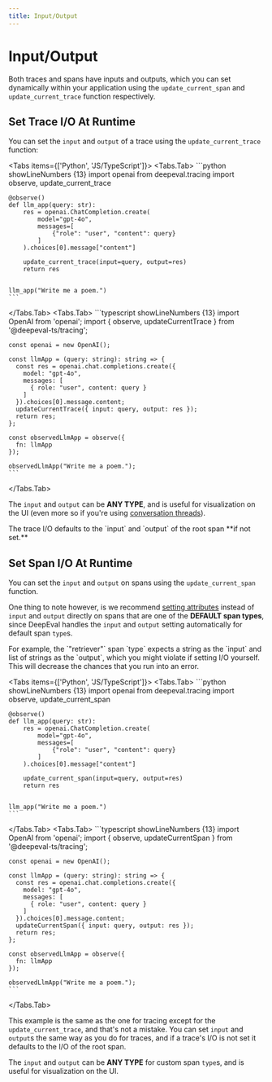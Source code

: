 ```yaml
---
title: Input/Output
---
```



# Input/Output

Both traces and spans have inputs and outputs, which you can set dynamically within your application using the `update_current_span` and `update_current_trace` function respectively.

## Set Trace I/O At Runtime

You can set the `input` and `output` of a trace using the `update_current_trace` function:

<Tabs items={['Python', 'JS/TypeScript']}>
  <Tabs.Tab>
    ```python showLineNumbers {13}
    import openai
    from deepeval.tracing import observe, update_current_trace
     
    @observe()
    def llm_app(query: str):
        res = openai.ChatCompletion.create(
            model="gpt-4o",
            messages=[
                {"role": "user", "content": query}
            ]
        ).choices[0].message["content"]
    
        update_current_trace(input=query, output=res)
        return res
     
     
    llm_app("Write me a poem.")
    ```
  </Tabs.Tab>
  <Tabs.Tab>
    ```typescript showLineNumbers {13}
    import OpenAI from 'openai';
    import { observe, updateCurrentTrace } from '@deepeval-ts/tracing';
    
    const openai = new OpenAI();
    
    const llmApp = (query: string): string => {
      const res = openai.chat.completions.create({
        model: "gpt-4o",
        messages: [
          { role: "user", content: query }
        ]
      }).choices[0].message.content;
      updateCurrentTrace({ input: query, output: res });
      return res;
    };
    
    const observedLlmApp = observe({
      fn: llmApp
    });
    
    observedLlmApp("Write me a poem.");
    ```
  </Tabs.Tab>
</Tabs>

The `input` and `output` can be **ANY TYPE**, and is useful for visualization on the UI (even more so if you're using [conversation threads](/llm-tracing/tracing-features/threads)).

<Callout>
The trace I/O defaults to the `input` and `output` of the root span **if not set.**
</Callout>

## Set Span I/O At Runtime


You can set the `input` and `output` on spans using the `update_current_span` function.

One thing to note however, is we recommend [setting attributes](/llm-tracing/tracing-features/attributes) instead of `input` and `output` directly on spans that are one of the **DEFAULT span types**, since DeepEval handles the `input` and `output` setting automatically for default span `type`s. 

<Callout type="warning">
For example, the `"retriever"` span `type` expects a string as the `input` and list of strings as the `output`, which you might violate if setting I/O yourself. This will decrease the chances that you run into an error.
</Callout>

<Tabs items={['Python', 'JS/TypeScript']}>
  <Tabs.Tab>
    ```python showLineNumbers {13}
    import openai
    from deepeval.tracing import observe, update_current_span
     
    @observe()
    def llm_app(query: str):
        res = openai.ChatCompletion.create(
            model="gpt-4o",
            messages=[
                {"role": "user", "content": query}
            ]
        ).choices[0].message["content"]
    
        update_current_span(input=query, output=res)
        return res
     
     
    llm_app("Write me a poem.")
    ```
  </Tabs.Tab>
  <Tabs.Tab>
    ```typescript showLineNumbers {13}
    import OpenAI from 'openai';
    import { observe, updateCurrentSpan } from '@deepeval-ts/tracing';
    
    const openai = new OpenAI();
    
    const llmApp = (query: string): string => {
      const res = openai.chat.completions.create({
        model: "gpt-4o",
        messages: [
          { role: "user", content: query }
        ]
      }).choices[0].message.content;
      updateCurrentSpan({ input: query, output: res });
      return res;
    };
    
    const observedLlmApp = observe({
      fn: llmApp
    });
    
    observedLlmApp("Write me a poem.");
    ```
  </Tabs.Tab>
</Tabs>

This example is the same as the one for tracing except for the `update_current_trace`, and that's not a mistake. You can set `input` and `output`s the same way as you do for traces, and if a trace's I/O is not set it defaults to the I/O of the root span.

The `input` and `output` can be **ANY TYPE** for custom span `type`s, and is useful for visualization on the UI.
